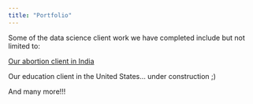 ```yaml
---
title: "Portfolio"
---
```


Some of the data science client work we have completed include but not limited to:

[Our abortion client in India](https://github.com/tayedzac/quality-and-quantity-of-girls.git)

Our education client in the United States... under construction ;)

And many more!!!
